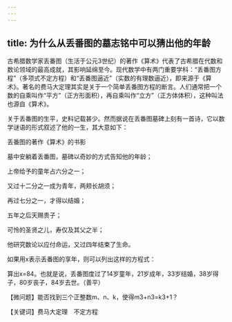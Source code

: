 ```yaml
---
---
---
```

title: 为什么从丢番图的墓志铭中可以猜出他的年龄
---




古希腊数学家丢番图（生活于公元3世纪）的著作《算术》代表了古希腊在代数和数论领域的最高成就，其影响延绵至今。现代数学中有两门重要学科：“丢番图方程”（多项式不定方程）和“丢番图逼近”（实数的有理数逼近），即来源于《算术》。著名的费马大定理其实是关于一个简单丢番图方程的断言。人们通常把一个数的自乘叫作“平方”（正方形面积），再自乘叫作“立方”（正方体体积），这种叫法也源自《算术》。

关于丢番图的生平，史料记载甚少。然而据说在丢番图墓碑上刻有一首诗，它以数学谜语的形式叙述了他的一生，其大意如下：

丢番图的著作《算术》的书影



墓中安躺着丢番图，墓碑以奇妙的方式告知他的年龄；

上帝给予的童年占六分之一；

又过十二分之一成为青年，两颊长胡须；

再过七分之一，才得以结婚；

五年之后天赐贵子；

可怜的圣贤之儿，寿仅及其父之半；

他研究数论以应付命运，又过四年结束了生命。

如果用x表示丢番图的享年，则可以列出这样的方程式：



算出x=84。也就是说，丢番图度过了14岁童年，21岁成年，33岁结婚，38岁得子，80岁丧子，84岁去世。（善平）

【微问题】能否找到三个正整数m、n、k，使得m3+n3=k3+1？

【关键词】费马大定理　不定方程